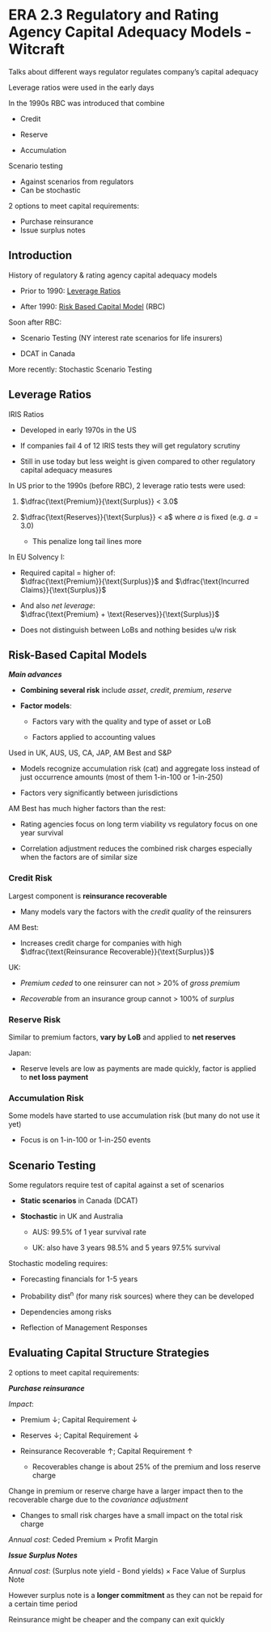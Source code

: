 # ERA 2.3 Regulatory and Rating Agency Capital Adequacy Models - Witcraft

Talks about different ways regulator regulates company's capital adequacy

Leverage ratios were used in the early days

In the 1990s RBC was introduced that combine

* Credit

* Reserve

* Accumulation

Scenario testing

* Against scenarios from regulators
* Can be stochastic

2 options to meet capital requirements:

* Purchase reinsurance
* Issue surplus notes

## Introduction {#era2-3-intro}

History of regulatory & rating agency capital adequacy models

* Prior to 1990: [Leverage Ratios](#era2-3-leverage)

* After 1990: [Risk Based Capital Model](#era2-3-rbc) (RBC)

Soon after RBC:

* Scenario Testing (NY interest rate scenarios for life insurers)

* DCAT in Canada

More recently: Stochastic Scenario Testing

## Leverage Ratios {#era2-3-leverage}

IRIS Ratios

* Developed in early 1970s in the US

* If companies fail 4 of 12 IRIS tests they will get regulatory scrutiny

* Still in use today but less weight is given compared to other regulatory capital adequacy measures

In US prior to the 1990s (before RBC), 2 leverage ratio tests were used:

1. $\dfrac{\text{Premium}}{\text{Surplus}} < 3.0$

2. $\dfrac{\text{Reserves}}{\text{Surplus}} < a$ where $a$ is fixed (e.g. $a=3.0$)

    * This penalize long tail lines more

In EU Solvency I:

* Required capital =  higher of:  
$\dfrac{\text{Premium}}{\text{Surplus}}$ and $\dfrac{\text{Incurred Claims}}{\text{Surplus}}$

* And also *net leverage*:  
$\dfrac{\text{Premium} + \text{Reserves}}{\text{Surplus}}$

* Does not distinguish between LoBs and nothing besides u/w risk

## Risk-Based Capital Models {#era2-3-rbc}

***Main advances***

* **Combining several risk** include *asset*, *credit*, *premium*, *reserve*

* **Factor models**: 

    * Factors vary with the quality and type of asset or LoB

    * Factors applied to accounting values

Used in UK, AUS, US, CA, JAP, AM Best and S&P

* Models recognize accumulation risk (cat) and aggregate loss instead of just occurrence amounts (most of them 1-in-100 or 1-in-250)

* Factors very significantly between jurisdictions

AM Best has much higher factors than the rest:

* Rating agencies focus on long term viability vs regulatory focus on one year survival

* Correlation adjustment reduces the combined risk charges especially when the factors are of similar size

### Credit Risk

Largest component is **reinsurance recoverable**

* Many models vary the factors with the *credit quality* of the reinsurers

AM Best:

* Increases credit charge for companies with high $\dfrac{\text{Reinsurance Recoverable}}{\text{Surplus}}$

UK:

* *Premium ceded* to one reinsurer can not > 20% of *gross premium*

* *Recoverable* from an insurance group cannot > 100% of *surplus*

### Reserve Risk

Similar to premium factors, **vary by LoB** and applied to **net reserves**

Japan:

* Reserve levels are low as payments are made quickly, factor is applied to **net loss payment**

### Accumulation Risk

Some models have started to use accumulation risk (but many do not use it yet)

* Focus is on 1-in-100 or 1-in-250 events

## Scenario Testing

Some regulators require test of capital against a set of scenarios

* **Static scenarios** in Canada (DCAT)

* **Stochastic** in UK and Australia

    * AUS: 99.5% of 1 year survival rate

    * UK: also have 3 years 98.5% and 5 years 97.5% survival

Stochastic modeling requires:

* Forecasting financials for 1-5 years

* Probability dist^n^ (for many risk sources) where they can be developed

* Dependencies among risks

* Reflection of Management Responses

## Evaluating Capital Structure Strategies

2 options to meet capital requirements:

***Purchase reinsurance***

*Impact*: 

* Premium $\downarrow$; Capital Requirement $\downarrow$

* Reserves $\downarrow$; Capital Requirement $\downarrow$

* Reinsurance Recoverable $\uparrow$; Capital Requirement $\uparrow$

    * Recoverables change is about 25% of the premium and loss reserve charge
    
Change in premium or reserve charge have a larger impact then to the recoverable charge due to the *covariance adjustment*

* Changes to small risk charges have a small impact on the total risk charge

*Annual cost*: Ceded Premium $\times$ Profit Margin

***Issue Surplus Notes***

*Annual cost*: (Surplus note yield - Bond yields) $\times$ Face Value of Surplus Note

However surplus note is a **longer commitment** as they can not be repaid for a certain time period

Reinsurance might be cheaper and the company can exit quickly